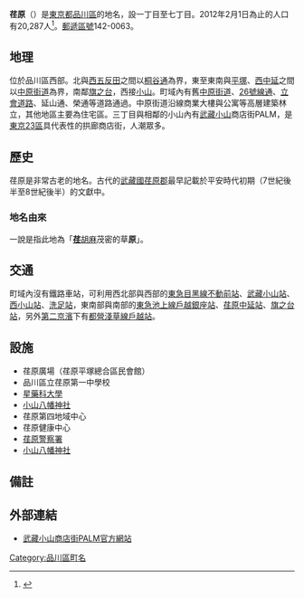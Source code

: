{{Pathnav|日本|東京都|品川區|name=荏原|frame=1}}
{{Infobox Settlement
|official_name = 荏原
|native_name =
|settlement_type = [[町|町]]
|image_skyline =
|imagesize =
|image_caption =
|image_flag =
|image_seal =
| image_map =
| map_caption =
|subdivision_type = [[國家|國家]]
|subdivision_name = [[File:Flag_of_Japan.svg|border]] [[日本|日本]]
|subdivision_type1 = [[都道府縣|都道府縣]]
|subdivision_name1 = [[File:Flag_of_Tokyo_Prefecture.svg|25px]] [[東京都|東京都]]
|subdivision_type2 = [[東京都區部|特別區]]
|subdivision_name2 = [[File:Flag_of_Shinagawa,_Tokyo.svg|25px]] [[品川區|品川區]]
|established_title =
|established_date =
|government_type =
|leader_title =
|leader_name =
|area_magnitude =
|area_total_sq_mi =
|area_total_km2 =
|area_land_sq_mi =
|area_land_km2 =
|area_urban_sq_mi =
|area_urban_km2 =
|area_metro_km2 =
|area_metro_sq_mi =
|population_as_of= 2013年（平成25年）8月1日
|population_footnotes =
|population_total = 20287
|population_urban =
|population_metro =
|population_density_sq_mi =
|population_density_km2 =
| timezone = [[日本標準時間|JST]]
| utc_offset = +9
|timezone_DST =
|utc_offset_DST =
|latd=|latm=|lats=|latNS=
|longd=|longm=|longs=|longEW=
|elevation_footnotes=
|elevation_m =
|elevation_ft =
|postal_code_type = [[郵遞區號|郵遞區號]]
|postal_code = 142-0063
|area_code =
|website =
|footnotes =
}}
'''荏原'''（{{jpn|j=荏原|hg=えばら|rm=Ebara|f=y}}）是[[東京都|東京都]][[品川區|品川區]]的地名，設一丁目至七丁目。2012年2月1日為止的人口有20,287人<ref>{{Cite web |url=http://www.city.shinagawa.tokyo.jp/ct/other000044500/201308a.xls |title=世帯と人口‐例月表 【地区別、町丁別、地域センター別】 2013年8月1日現在  |accessdate=2013年8月7日 |archive-date=2014年2月23日 |archive-url=https://web.archive.org/web/20140223014045/http://www.city.shinagawa.tokyo.jp/ct/other000044500/201308a.xls |dead-url=no }}</ref>。[[郵遞區號|郵遞區號]]142-0063。

== 地理 ==
位於品川區西部。北與[[西五反田|西五反田]]之間以[[桐谷通|桐谷通]]為界，東至東南與[[平塚_(品川區)|平塚]]、[[西中延|西中延]]之間以[[中原街道|中原街道]]為界，南鄰[[旗之台|旗之台]]，西接[[小山_(品川區)|小山]]。町域內有舊[[中原街道|中原街道]]、[[東京都道420號鮫洲大山線|26號線通]]、[[立會道路|立會道路]]、延山通、榮通等道路通過。中原街道沿線商業大樓與公寓等高層建築林立，其他地區主要為住宅區。三丁目與相鄰的小山內有[[武藏小山|武藏小山]]商店街PALM，是[[東京都區部|東京23區]]具代表性的拱廊商店街，人潮眾多。

== 歷史 ==
荏原是非常古老的地名。古代的[[武藏國|武藏國]][[荏原郡|荏原郡]]最早記載於平安時代初期（7世紀後半至8世紀後半）的文獻中。
=== 地名由來 ===
一說是指此地為「[[荏胡麻|'''荏'''胡麻]]茂密的草'''原'''」。

== 交通 ==
町域內沒有鐵路車站，可利用西北部與西部的[[東急目黑線|東急目黑線]][[不動前站|不動前站]]、[[武藏小山站|武藏小山站]]、[[西小山站|西小山站]]、[[洗足站|洗足站]]，東南部與南部的[[東急池上線|東急池上線]][[戶越銀座站|戶越銀座站]]、[[荏原中延站|荏原中延站]]、[[旗之台站|旗之台站]]，另外[[國道1號_(日本)|第二京濱]]下有[[都營地下鐵淺草線|都營淺草線]][[戶越站|戶越站]]。

== 設施 ==
* 荏原廣場（荏原平塚總合區民會館）
* 品川區立荏原第一中學校
* [[星藥科大學|星藥科大學]]
*[[小山八幡神社|小山八幡神社]]
*荏原第四地域中心
* 荏原健康中心
* [[荏原警察署|荏原警察署]]
*[[小山八幡神社|小山八幡神社]]

== 備註 ==
{{reflist}}

== 外部連結 ==
{{Commonscat|Ebara, Shinagawa}}
* [http://www.musashikoyama-palm.com/ 武藏小山商店街PALM官方網站] {{Wayback|url=http://www.musashikoyama-palm.com/ |date=20130723172101 }}

{{品川區的町名}}

{{DEFAULTSORT:Ebara}}
[[Category:品川區町名|Category:品川區町名]]